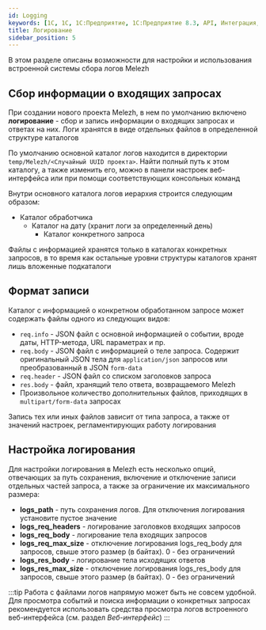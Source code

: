 ```yaml
---
id: Logging
keywords: [1C, 1С, 1С:Предприятие, 1С:Предприятие 8.3, API, Интеграция, Сервисы, Обмен, OneScript, CLI]
title: Логирование
sidebar_position: 5
---
```


В этом разделе описаны возможности для настройки и использования встроенной системы сбора логов Melezh

## Сбор информации о входящих запросах

При создании нового проекта Melezh, в нем по умолчанию включено **логирование** - сбор и запись информации о входящих запросах и ответах на них. Логи хранятся в виде отдельных файлов в определенной структуре каталогов

По умолчанию основной каталог логов находится в директории `temp/Melezh/<Случайный UUID проекта>`. Найти полный путь к этом каталогу, а также изменить его, можно в панели настроек веб-интерфейса или при помощи соответствующих консольных команд

Внутри основного каталога логов иерархия строится следующим образом:

+ Каталог обработчика 
    + Каталог на дату (хранит логи за определенный день)
        + Каталог конкретного запроса

Файлы с информацией хранятся только в каталогах конкретных запросов, в то время как остальные уровни структуры каталогов хранят лишь вложенные подкаталоги

## Формат записи

Каталог с информацией о конкретном обработанном запросе может содержать файлы одного из следующих видов:

+ `req.info` - JSON файл с основной информацией о событии, вроде даты, HTTP-метода, URL параметрах и пр.
+ `req.body` - JSON файл с информацией о теле запроса. Содержит оригинальный JSON тела для `application/json` запросов или преобразованный в JSON `form-data`
+ `req.header` - JSON файл со списком заголовков запроса
+ `res.body` - файл, хранящий тело ответа, возвращаемого Melezh
+ Произвольное количество дополнительных файлов, приходящих в `multipart/form-data` запросах

Запись тех или иных файлов зависит от типа запроса, а также от значений настроек, регламентирующих работу логирования

## Настройка логирования

Для настройки логирования в Melezh есть несколько опций, отвечающих за путь сохранения, включение и отключение записи отдельных частей запроса, а также за ограничение их максимального размера:

+ **logs_path** - путь сохранения логов. Для отключения логирования установите пустое значение
+ **logs_req_headers** - логирование заголовков входящих запросов
+ **logs_req_body** - логирование тела входящих запросов
+ **logs_req_max_size** - отключение логирования logs_req_body для запросов, свыше этого размер (в байтах). 0 - без ограничений
+ **logs_res_body** - логирование тела исходящих ответов
+ **logs_res_max_size** - отключение логирования logs_res_body для запросов, свыше этого размер (в байтах). 0 - без ограничений

:::tip 
Работа с файлами логов напрямую может быть не совсем удобной. Для просмотра событий и поиска информации о конкретных запросах рекомендуется использовать средства просмотра логов встроенного веб-интерфейса (см. раздел *Веб-интерфейс*)
:::
